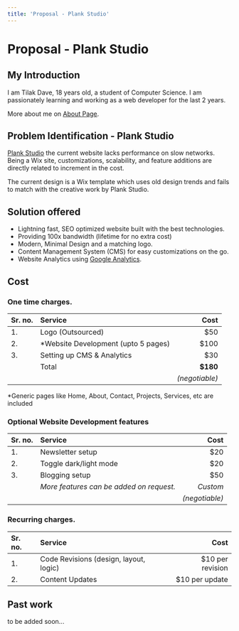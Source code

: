 ```yaml
---
title: 'Proposal - Plank Studio'
---
```


# **Proposal - Plank Studio**

## My Introduction

I am Tilak Dave, 18 years old, a student of Computer Science. I am passionately learning and working as a web developer for the last 2 years.

More about me on [About Page](https://www.tiluckdave.com/about/).

## Problem Identification - Plank Studio

[Plank Studio](https://www.plank.studio/) the current website lacks performance on slow networks. Being a Wix site, customizations, scalability, and feature additions are directly related to increment in the cost.

The current design is a Wix template which uses old design trends and fails to match with the creative work by Plank Studio.

## Solution offered

- Lightning fast, SEO optimized website built with the best technologies.
- Providing 100x bandwidth (lifetime for no extra cost)
- Modern, Minimal Design and a matching logo.
- Content Management System (CMS) for easy customizations on the go.
- Website Analytics using [Google Analytics](https://analytics.google.com).

## Cost

### One time charges.

| **Sr. no.** | **Service**                          |       **Cost** |
| :---------- | :----------------------------------- | -------------: |
| 1.          | Logo (Outsourced)                    |            $50 |
| 2.          | \*Website Development (upto 5 pages) |           $100 |
| 3.          | Setting up CMS & Analytics           |            $30 |
|             | Total                                |       **$180** |
|             |                                      | _(negotiable)_ |

\*Generic pages like Home, About, Contact, Projects, Services, etc are included

### Optional Website Development features

| **Sr. no.** | **Service**                              |       **Cost** |
| :---------- | :--------------------------------------- | -------------: |
| 1.          | Newsletter setup                         |            $20 |
| 2.          | Toggle dark/light mode                   |            $20 |
| 3.          | Blogging setup                           |            $50 |
|             | _More features can be added on request._ |       _Custom_ |
|             |                                          | _(negotiable)_ |

### Recurring charges.

| **Sr. no.** | **Service**                            |         **Cost** |
| :---------- | :------------------------------------- | ---------------: |
| 1.          | Code Revisions (design, layout, logic) | $10 per revision |
| 2.          | Content Updates                        |   $10 per update |

## **Past work**

to be added soon...
